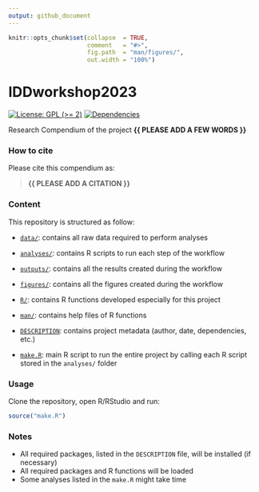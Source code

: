 ```yaml
---
output: github_document
---
```


<!-- README.md is generated from README.Rmd. Please edit that file -->


```r
knitr::opts_chunk$set(collapse  = TRUE,
                      comment   = "#>",
                      fig.path  = "man/figures/",
                      out.width = "100%")
```



# IDDworkshop2023


<!-- badges: start -->
[![License: GPL (>= 2)](https://img.shields.io/badge/License-GPL%20%28%3E%3D%202%29-blue.svg)](https://choosealicense.com/licenses/gpl-2.0/)
[![Dependencies](https://img.shields.io/badge/dependencies-2/95-green?style=flat)](#)
<!-- badges: end -->


Research Compendium of the project **{{ PLEASE ADD A FEW WORDS }}**



### How to cite

Please cite this compendium as: 

> **{{ PLEASE ADD A CITATION }}**



### Content

This repository is structured as follow:

- [`data/`](https://github.com/CarmenTamayo/IDDworkshop2023/tree/master/data):
contains all raw data required to perform analyses

- [`analyses/`](https://github.com/CarmenTamayo/IDDworkshop2023/tree/main/analyses/):
contains R scripts to run each step of the workflow

- [`outputs/`](https://github.com/CarmenTamayo/IDDworkshop2023/tree/main/outputs):
contains all the results created during the workflow

- [`figures/`](https://github.com/CarmenTamayo/IDDworkshop2023/tree/main/figures):
contains all the figures created during the workflow

- [`R/`](https://github.com/CarmenTamayo/IDDworkshop2023/tree/main/R):
contains R functions developed especially for this project

- [`man/`](https://github.com/CarmenTamayo/IDDworkshop2023/tree/main/man):
contains help files of R functions

- [`DESCRIPTION`](https://github.com/CarmenTamayo/IDDworkshop2023/tree/main/DESCRIPTION):
contains project metadata (author, date, dependencies, etc.)

- [`make.R`](https://github.com/CarmenTamayo/IDDworkshop2023/tree/main/make.R):
main R script to run the entire project by calling each R script stored in the `analyses/` folder



### Usage

Clone the repository, open R/RStudio and run:

```r
source("make.R")
```



### Notes

- All required packages, listed in the `DESCRIPTION` file, will be installed (if necessary)
- All required packages and R functions will be loaded
- Some analyses listed in the `make.R` might take time
